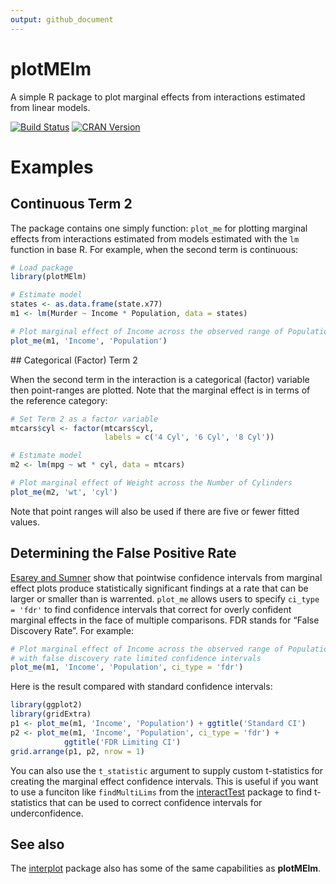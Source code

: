 ```yaml
---
output: github_document
---
```


plotMElm
======================

A simple R package to plot marginal effects from interactions estimated
from linear models.

[![Build Status](https://travis-ci.org/christophergandrud/plotMElm.png)](https://travis-ci.org/christophergandrud/plotMElm) [![CRAN Version](http://www.r-pkg.org/badges/version/plotMElm)](http://cran.r-project.org/package=plotMElm) 

<!----
![CRAN Downloads](http://cranlogs.r-pkg.org/badges/last-month/plotMElm) ![CRAN Total Downloads](http://cranlogs.r-pkg.org/badges/grand-total/plotMElm)
--->


# Examples

## Continuous Term 2

The package contains one simply function: `plot_me` for plotting marginal
effects from interactions estimated from models estimated with the
`lm` function in base R. For example, when the second term is continuous:

```r
# Load package
library(plotMElm)

# Estimate model
states <- as.data.frame(state.x77)
m1 <- lm(Murder ~ Income * Population, data = states)

# Plot marginal effect of Income across the observed range of Population
plot_me(m1, 'Income', 'Population')
```

## Categorical (Factor) Term 2

When the second term in the interaction is a categorical (factor) variable then point-ranges are plotted. Note that the marginal effect is in terms of the 
reference category:

```r
# Set Term 2 as a factor variable
mtcars$cyl <- factor(mtcars$cyl, 
                     labels = c('4 Cyl', '6 Cyl', '8 Cyl'))

# Estimate model
m2 <- lm(mpg ~ wt * cyl, data = mtcars)

# Plot marginal effect of Weight across the Number of Cylinders
plot_me(m2, 'wt', 'cyl')
```

Note that point ranges will also be used if there are five or fewer fitted values.

## Determining the False Positive Rate

[Esarey and Sumner](http://jee3.web.rice.edu/interaction-overconfidence.pdf) 
show that pointwise confidence intervals from marginal effect plots produce 
statistically significant findings at a rate that can be larger or smaller 
than is warrented. `plot_me` allows users to specify `ci_type = 'fdr'` to find
confidence intervals that correct for overly confident marginal effects in the 
face of multiple comparisons. FDR stands for "False Discovery Rate". For example:

```r
# Plot marginal effect of Income across the observed range of Population
# with false discovery rate limited confidence intervals
plot_me(m1, 'Income', 'Population', ci_type = 'fdr')
```

Here is the result compared with standard confidence intervals:

```r
library(ggplot2)
library(gridExtra)
p1 <- plot_me(m1, 'Income', 'Population') + ggtitle('Standard CI')
p2 <- plot_me(m1, 'Income', 'Population', ci_type = 'fdr') + 
            ggtitle('FDR Limiting CI')
grid.arrange(p1, p2, nrow = 1)
```

You can also use the `t_statistic` argument to supply custom t-statistics
for creating the marginal effect confidence intervals. This is useful if you 
want to use a funciton like `findMultiLims` from the 
[interactTest](https://cran.r-project.org/package=interactionTest) package to find t-statistics 
that can be used to correct confidence intervals for underconfidence.

## See also 

The [interplot](https://cran.r-project.org/package=interplot) package also has 
some of the same capabilities as **plotMElm**.

